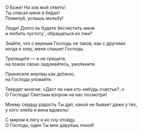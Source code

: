О Боже! На зов мой ответь!  
Ты спасал меня в бе́дах!  
Помилуй, услышь мольбу́!

Люди! Долго ль будете бесчестить меня  
и любить пустоту́ , обращаться ко лжи?

Знайте, что с верным Господь не таков, как с другими:  
когда я зову, меня слышит Господь.

Трепещи́те — и не грешите,  
на ложах своих задумайтесь, умо́лкните.

Принесите жертвы как до́лжно,  
на Господа уповайте.

Твердят многие: «Даст ли нам кто-нибудь счастье?..»  
О Господь! Светлым взором на нас посмотри!

Моему сердцу радость Ты дал, какой не бывает даже у тех,  
у кого хлеба и вина вдоволь!

С миром я лягу и ко сну отойду.  
О Господь, один Ты мне дару́ешь покой!
